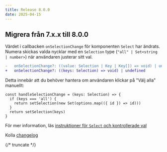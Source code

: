 ```yaml
---
title: Release 8.0.0
date: 2025-04-15
---
```


## Migrera från 7.x.x till 8.0.0

Värdet i callbacken `onSelectionChange` för komponenten `Select` har ändrats.
Numera skickas valda nycklar med en `Selection` type (`"all" | Set<string | number>`) när användaren justerar sitt val.

```diff
-   onSelectionChange?: ((value: Selection | Key | Key[]) => void) | undefined
+   onSelectionChange?: ((keys: Selection) => void) | undefined
```

Detta innebär att du behöver hantera om användaren klickar på "Välj alla" manuellt:

```tsx
const handleSelectionChange = (keys: Selection) => {
  if (keys === 'all') {
    return setSelection(new Set(options.map(({ id }) => id)))
  }
  return setSelection(keys)
}
```

För mer information, läs [instruktioner för `Select` och kontrollerade val](/components/select/#kontrollerade-val)

Kolla [changelog](/changelog/8.0.0)

{/* truncate */}
